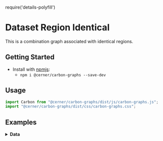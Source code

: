 require('details-polyfill')

# Dataset Region Identical
This is a combination graph associated with identical regions.

## Getting Started

- Install with [npmjs](https://www.npmjs.com):
  - `npm i @cerner/carbon-graphs --save-dev`

## Usage
```js
import Carbon from "@cerner/carbon-graphs/dist/js/carbon-graphs.js";
import "@cerner/carbon-graphs/dist/css/carbon-graphs.css";
```

## Examples
<CombinationGraph />

<details>
<summary style={{fontSize: 24 }}>
<b>Data</b>
</summary>

### Graph Config object
<GraphConfig />

### Data object
<DataObject />
</details>
